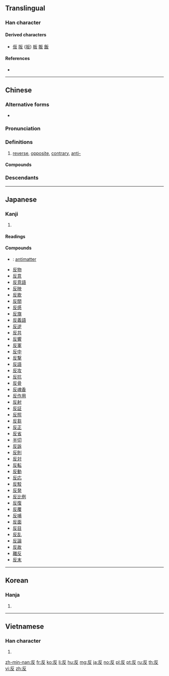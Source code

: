==Translingual==

===Han character===
{{Han char|rn=29|rad=又|as=02|sn=4|four=71247|canj=HE|ids=⿸𠂆又}}

====Derived characters====
* [[仮]] [[阪]] ([[坂]]) [[板]] [[販]] [[飯]]

====References====
* {{Han ref|kx=0165.190|dkj=03127|dj=0375.040|hdz=10391.030|uh=53CD|ud=21453|bh=A4CF|bd=42191}}

----

==Chinese==
{{zh-forms}}

===Alternative forms===
* {{zh-l|仮}}

===Pronunciation===
{{zh-pron
|m=fǎn
|c=faan2
|h=pfs=fán
|mn=hoán
|mc=y
|oc=y
|cat=n,a,v,adv
}}

===Definitions===
{{zh-hanzi}}

# [[reverse]], [[opposite]], [[contrary]], [[anti-]]

====Compounds====
{{der5
|{{zh-l|反霸}}
|{{zh-l|反綁/反绑}}
|{{zh-l|反比}}
|{{zh-l|反比例}}
|{{zh-l|反駁/反驳}}
|{{zh-l|反哺}}
|{{zh-l|反差}}
|{{zh-l|反常}}
|{{zh-l|反襯/反衬}}
|{{zh-l|反衝力/反冲力}}
|{{zh-l|反芻/反刍}}
|{{zh-l|反芻動物/反刍动物}}
|{{zh-l|反芻胃/反刍胃}}
|{{zh-l|反串}}
|{{zh-l|反唇相譏/反唇相讥}}
|{{zh-l|反倒}}
|{{zh-l|反調/反调}}
|{{zh-l|反動/反动}}
|{{zh-l|反動派/反动派}}
|{{zh-l|反對/反对}}
|{{zh-l|反對黨/反对党}}
|{{zh-l|反對派/反对派}}
|{{zh-l|反而}}
|{{zh-l|反方}}
|{{zh-l|反復/反复}}
|{{zh-l|反復無常/反复无常}}
|{{zh-l|反感}}
|{{zh-l|反戈一擊/反戈一击}}
|{{zh-l|反革命}}
|{{zh-l|反攻}}
|{{zh-l|反躬自問/反躬自问}}
|{{zh-l|反顧/反顾}}
|{{zh-l|反光}}
|{{zh-l|反光燈/反光灯}}
|{{zh-l|反光鏡/反光镜}}
|{{zh-l|反過來/反过来}}
|{{zh-l|反函數/反函数}}
|{{zh-l|反話/反话}}
|{{zh-l|反悔}}
|{{zh-l|反擊/反击}}
|{{zh-l|反剪}}
|{{zh-l|反間/反间}}
|{{zh-l|反詰/反诘}}
|{{zh-l|反抗}}
|{{zh-l|反客為主/反客为主}}
|{{zh-l|反口}}
|{{zh-l|反饋/反馈}}
|{{zh-l|反粒子}}
|{{zh-l|反亂/反乱}}
|{{zh-l|反面}}
|{{zh-l|反面人物}}
|{{zh-l|反目}}
|{{zh-l|反派}}
|{{zh-l|反叛}}
|{{zh-l|反撲/反扑}}
|{{zh-l|反其道而行之}}
|{{zh-l|反潛/反潜}}
|{{zh-l|反切}}
|{{zh-l|反求諸己/反求诸己}}
|{{zh-l|反犬旁兒/反犬旁儿}}
|{{zh-l|反三角函數/反三角函数}}
|{{zh-l|反射}}
|{{zh-l|反射角}}
|{{zh-l|反射爐/反射炉}}
|{{zh-l|反射線/反射线}}
|{{zh-l|反身}}
|{{zh-l|反詩/反诗}}
|{{zh-l|反是}}
|{{zh-l|反手}}
|{{zh-l|反水}}
|{{zh-l|反水不收}}
|{{zh-l|反思}}
|{{zh-l|反訴/反诉}}
|{{zh-l|反鎖/反锁}}
|{{zh-l|反彈/反弹}}
|{{zh-l|反坦克炮}}
|{{zh-l|反胃}}
|{{zh-l|反文旁兒/反文旁儿}}
|{{zh-l|反問/反问}}
|{{zh-l|反誣/反诬}}
|{{zh-l|反物質/反物质}}
|{{zh-l|反響/反响}}
|{{zh-l|反向}}
|{{zh-l|反省}}
|{{zh-l|反宣傳/反宣传}}
|{{zh-l|反咬}}
|{{zh-l|反義詞/反义词}}
|{{zh-l|反應/反应}}
|{{zh-l|反應堆/反应堆}}
|{{zh-l|反映}}
|{{zh-l|反映論/反映论}}
|{{zh-l|反右}}
|{{zh-l|反語/反语}}
|{{zh-l|反掌}}
|{{zh-l|反照}}
|{{zh-l|反正}}
|{{zh-l|反證/反证}}
|{{zh-l|反證法/反证法}}
|{{zh-l|反之}}
|{{zh-l|反質子/反质子}}
|{{zh-l|反中子}}
|{{zh-l|反嘴}}
|{{zh-l|反作用}}
}}

===Descendants===
{{CJKV|反|はん|반|phản}}

----

==Japanese==

===Kanji===
{{ja-kanji|grade=3|rs=又02}}

# {{defn|lang=ja|sort=又02}}

====Readings====
{{ja-readings|kanon=[[はん]] (han)|kanyoon=[[たん]] (tan)|goon=[[ほん]] (hon)|kun=[[そる]] (soru), [[かえす]] (kaesu), [[かえる]] (kaeru)}}

====Compounds====
{{der-top|Compounds}}
* {{ja-r|反物質|はんぶっしつ}}: [[antimatter]]
* [[反物]]
* [[反意]]
* [[反意語]]
* [[反映]]
* [[反歌]]
* [[反間]]
* [[反感]]
* [[反旗]]
* [[反義語]]
* [[反逆]]
* [[反共]]
* [[反響]]
* [[反軍]]
* [[反中]]
* [[反撃]]
* [[反語]]
* [[反攻]]
* [[反抗]]
* [[反骨]]
* [[反魂香]]
* [[反作用]]
* [[反射]]
* [[反証]]
* [[反照]]
* [[反芻]]
* [[反正]]
* [[反省]]
* [[半切]]
* [[反訴]]
* [[反則]]
* [[反対]]
* [[反転]]
* [[反動]]
* [[反応]]
* [[反駁]]
* [[反発]]
* [[反比例]]
* [[反復]]
* [[反覆]]
* [[反哺]]
* [[反面]]
* [[反目]]
* [[反乱]]
* [[反論]]
* [[反故]]
* [[離反]]
* [[反末]]
{{der-bottom}}

----

==Korean==

===Hanja===
{{ko-hanja|hangeul=[[반]], [[번]]|rv=ban, beon|mr=pan, pŏn}}

# {{defn|lang=ko|sort=又02}}

----

==Vietnamese==

===Han character===
{{vi-hantu|[[phản]]|rs=又02}}

# {{defn|lang=vi|sort=又02}}

[[zh-min-nan:反]]
[[fr:反]]
[[ko:反]]
[[li:反]]
[[hu:反]]
[[mg:反]]
[[ja:反]]
[[no:反]]
[[pl:反]]
[[pt:反]]
[[ru:反]]
[[th:反]]
[[vi:反]]
[[zh:反]]